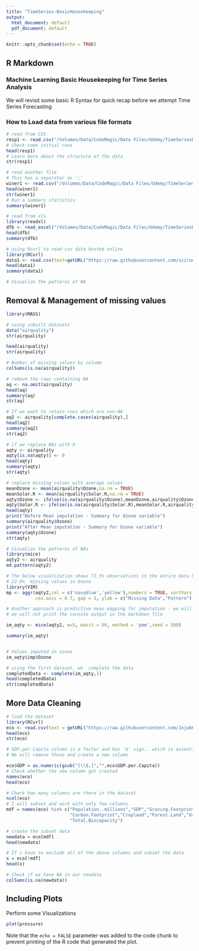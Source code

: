 ```yaml
---
title: "TimeSeries-BasicHousekeeping"
output:
  html_document: default
  pdf_document: default
---
```


```r
knitr::opts_chunk$set(echo = TRUE)
```

## R Markdown

### Machine Learning Basic Housekeeping for Time Series Analysis

We will revisit some basic R Syntax for quick recap before we attempt Time Series Forecasting


### How to Load data from various file formats
```r
# read from CSV
resp1 <- read.csv("/Volumes/Data/CodeMagic/Data Files/Udemy/TimeSeriesData/Resp1.csv",header = TRUE)
# Check some initial rows
head(resp1)
# Learn more about the structure of the data
str(resp1)

# read another file
# This has a separator as ';'
winer1 <- read.csv("/Volumes/Data/CodeMagic/Data Files/Udemy/TimeSeriesData/winequality-red.csv",sep = ";",header = TRUE)
head(winer1)
str(winer1)
# Run a summary statistics
summary(winer1)

# read from xls
library(readxl)
dfb <- read_excel("/Volumes/Data/CodeMagic/Data Files/Udemy/TimeSeriesData/boston1.xls")
head(dfb)
summary(dfb)

# using Rcurl to read csv data hosted online
library(RCurl)
data1 <- read.csv(text=getURL("https://raw.githubusercontent.com/sciruela/Happiness-Salaries/master/data.csv"))
head(data1)
summary(data1)

# Visualize the patterns of NA


```

## Removal & Management of missing values

```r
library(MASS)

# using inbuilt datasets
data("airquality")
str(airquality)

head(airquality)
str(airquality)

# Number of missing values by columm
colSums(is.na(airquality))

# remove the rows containing NA
aq <- na.omit(airquality)
head(aq)
summary(aq)
str(aq)

# If we want to retain rows which are non-NA
aq2 <- airquality[complete.cases(airquality),]
head(aq2)
summary(aq2)
str(aq2)

# if we replace NAs with 0
aqty <- airquality
aqty[is.na(aqty)] <- 0
head(aqty)
summary(aqty)
str(aqty)

# replace missing values with average values
meanOzone <- mean(airquality$Ozone,na.rm = TRUE)
meanSolar.R <- mean(airquality$Solar.R,na.rm = TRUE)
aqty$Ozone <- ifelse(is.na(airquality$Ozone),meanOzone,airquality$Ozone)
aqty$Solar.R <- ifelse(is.na(airquality$Solar.R),meanSolar.R,airquality$Solar.R)
head(aqty)
print("Before Mean imputation - Summary for Ozone variable")
summary(airquality$Ozone)
print("After Mean imputation - Summary for Ozone variable")
summary(aqty$Ozone)
str(aqty)
```
```r
# Visualize the patterns of NAs
library(mice)
aqty2 <- airquality
md.pattern(aqty2)

# The below visualization shows 72.5% observations in the entire data have no missing values
# 22.9%  missing values in Ozone
library(VIM)
mp <- aggr(aqty2,col = c('navyblue','yellow'),numbers = TRUE, sortVars = TRUE, labels = names(aqty2),
           cex.axis = 0.7, gap = 3, ylab = c("Missing Data","Pattern"))

# Another approach is predictive mean mapping for imputation - we will do 50 iterations and generate 5 datasets
# we will not print the console output in the markdown file
```
```r
im_aqty <- mice(aqty2, m=5, maxit = 50, method = 'pmm',seed = 500)
```
```r
summary(im_aqty)


# Values imputed in ozone
im_aqty$imp$Ozone

# using the first dataset, we  complete the data
completedData <- complete(im_aqty,1)
head(completedData)
str(completedData)

```

## More Data Cleaning
```r
# load the dataset
library(RCurl)
eco <- read.csv(text = getURL("https://raw.githubusercontent.com/Jojo666/Sentimental-Analysis_R/master/countries_ecologicalF.csv"))
head(eco)
str(eco)

# GDP.per.Capita column is a factor and has '$' sign.. which is essentially a currency column (numeric)
# We will remove those and create a new column

eco$GDP = as.numeric(gsub("[\\$,]","",eco$GDP.per.Capita))
# Check whether the new column got created
names(eco)
head(eco)

# Check how many columns are there in the dataset
ncol(eco)
# I will subset and work with only few columns
mdf = names(eco) %in% c("Population..millions","GDP","Grazing.Footprint","HDI",
                        "Carbon.Footprint","Cropland","Forest.Land","Urban.Land",
                        "Total.Biocapacity")

# create the subset data
newdata = eco[mdf]
head(newdata)

# If i have to exclude all of the above columns and subset the data
x = eco[!mdf]
head(x)

# Check if we have NA in our newdata
colSums(is.na(newdata))

```

## Including Plots

Perform some Visualizations

```r
plot(pressure)
```

Note that the `echo = FALSE` parameter was added to the code chunk to prevent printing of the R code that generated the plot.
